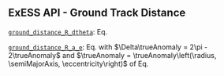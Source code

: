 ::: {.callout-tip collapse="true"}
# ExESS API - Ground Track Distance
[`ground_distance_R_dtheta`](/api/exospheres/orbital_mechanics.qmd): Eq. \eqref{eq:ground_track_distance_r_dtheta}  

[`ground_distance_R_a_e`](/api/exospheres/orbital_mechanics.qmd): Eq. \eqref{eq:ground_track_distance_r_dtheta} with $\Delta\trueAnomaly = 2\pi - 2\trueAnomaly$ and $\trueAnomaly = \trueAnomaly\left(\radius, \semiMajorAxis, \eccentricity\right)$ of Eq. \eqref{eq:true_anomaly_r_a_e}

:::